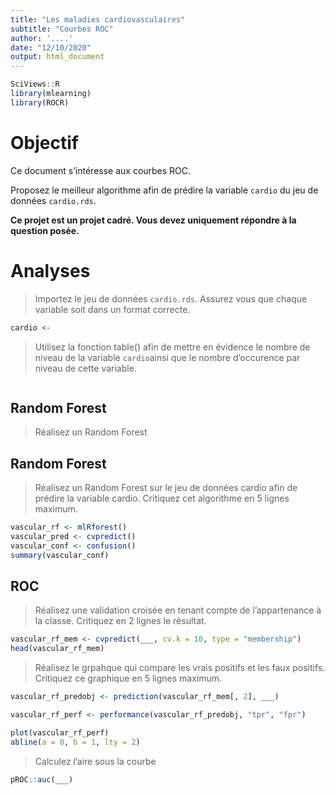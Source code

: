 ```yaml
---
title: "Les maladies cardiovasculaires"
subtitle: "Courbes ROC"
author: '....'
date: "12/10/2020"
output: html_document
---
```


```r
SciViews::R
library(mlearning)
library(ROCR)
```


# Objectif

Ce document s'intéresse aux courbes ROC.

Proposez le meilleur algorithme afin de prédire la variable `cardio` du jeu de données `cardio.rds`.

**Ce projet est un projet cadré. Vous devez uniquement répondre à la question posée.**

# Analyses

> Importez le jeu de données `cardio.rds`. Assurez vous que chaque variable soit dans un format correcte. 

```r
cardio <-
```

> Utilisez la fonction table() afin de mettre en évidence le nombre de niveau de la variable `cardio`ainsi que le nombre d'occurence par niveau de cette variable.

```r
```


## Random Forest

> Réalisez un Random Forest

## Random Forest

> Réalisez un Random Forest sur le jeu de données cardio afin de prédire la variable cardio. Critiquez cet algorithme en 5 lignes maximum.

```r
vascular_rf <- mlRforest()
vascular_pred <- cvpredict()
vascular_conf <- confusion()
summary(vascular_conf)
```

## ROC 

> Réalisez une validation croisée en tenant compte de l'appartenance à la classe. Critiquez en 2 lignes le résultat.

```r
vascular_rf_mem <- cvpredict(___, cv.k = 10, type = "membership")
head(vascular_rf_mem)
```

> Réalisez le grpahque qui compare les vrais positifs et les faux positifs. Critiquez ce graphique en 5 lignes maximum.

```r
vascular_rf_predobj <- prediction(vascular_rf_mem[, 2], ___)

vascular_rf_perf <- performance(vascular_rf_predobj, "tpr", "fpr")

plot(vascular_rf_perf)
abline(a = 0, b = 1, lty = 2)
```


> Calculez l'aire sous la courbe 

```r
pROC::auc(___)
```


